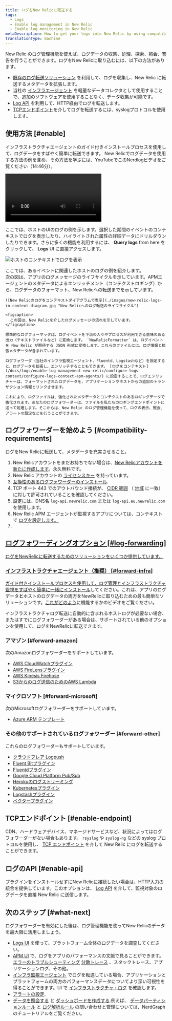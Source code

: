 ```yaml
---
title: ログをNew Relicに転送する
tags:
  - Logs
  - Enable log management in New Relic
  - Enable log monitoring in New Relic
metaDescription: How to get your logs into New Relic by using compatible log forwarder plugins.
translationType: machine
---
```


New Relic のログ管理機能を使えば、ログデータの収集、処理、探索、照会、警告を行うことができます。ログをNew Relicに取り込むには、以下の方法があります。

* [既存のログ転送ソリューション](#log-forwarding) を利用して、ログを収集し、New Relic に転送するメタデータを拡張します。
* 当社の [インフラエージェント](/docs/logs/forward-logs/forward-your-logs-using-infrastructure-agent) を軽量なデータコレクタとして使用することで、追加のソフトウェアを使用することなく、データ収集が可能です。
* [Log API](/docs/logs/log-api/introduction-log-api) を利用して、HTTP経由でログを転送します。
* [TCPエンドポイント](/docs/logs/log-api/use-tcp-endpoint-forward-logs-new-relic)を介してログを転送するには、syslogプロトコルを使用します。

## 使用方法 [#enable]

インフラストラクチャエージェントのガイド付きインストールプロセスを使用して、ログデータをすばやく簡単に転送できます。 New Relicでログデータを使用する方法の例を含め、その方法を学ぶには、YouTubeでこのNerdlogビデオをご覧ください（14:46分）。

<Video
  id="_II9Y-jOE7k"
  type="youtube"
/>

ここでは、ホストのUIのログの例を示します。選択した期間のイベントのコンテキストでログを表示したり、ハイライトされた属性の詳細データにドリルダウンしたりできます。さらに多くの機能を利用するには、 **Query logs** from here をクリックして、 **Logs** UI に直接アクセスします。

![ホストのコンテキストでログを表示](./images/demotron-host-logs-123021.png "ホストのコンテキストでログを表示")

<figcaption>
  ここでは、あるイベントに関連したホストのログの例を紹介します。
</figcaption>

<CollapserGroup>
  <Collapser
    id="log-forwarding-diagram"
    title="New Relicへのログ転送のライフサイクル"
  >
    次の図は、アプリのログメッセージのライフサイクルを示しています。APMエージェントのメタデータによるエンリッチメント（コンテクストロギング）から、ログデータのフォーマット、New Relicへの転送までを示しています。

    ![New Relicのログをコンテキストダイアグラムで表示](./images/new-relic-logs-in-context-diagram.jpg "New Relicへのログ転送のライフサイクル")

    <figcaption>
      この図は、New Relicを介したログメッセージの流れを示しています。
    </figcaption>

    標準的なログフォーマッタは、ログイベントを下流の人々やプロセスが利用できる意味のある出力（テキストファイルなど）に変換します。 `NewRelicFormatter` は、ログイベントを New Relic が期待する JSON 形式に変換します。これらのファイルには、ログ情報と拡張メタデータが含まれています。

    ログフォワーダ（当社のインフラ監視エージェント、Fluentd、Logstashなど）を設定すると、ログデータを拡張し、エンリッチすることもできます。 [ログをコンテキスト](/docs/logs/enable-log-management-new-relic/configure-logs-context/configure-logs-context-apm-agents/) に設定することで、ログエンリッチャーは、フォーマットされたログデータを、アプリケーションやホストからの追加のトランザクション情報とリンクさせます。

    これにより、ログファイルは、強化されたメタデータとコンテクストのあるロギングデータで強化されます。あなたのログフォワーダーは、ファイルを私たちのロギングエンドポイントに送って処理します。そこからは、New Relic のログ管理機能を使って、ログの表示、照会、アラートの設定などを行うことができます。
  </Collapser>
</CollapserGroup>

## ログフォワーダーを始めよう [#compatibility-requirements]

ログをNew Relicに転送して、メタデータを充実させること。

1. New Relicアカウントをまだお持ちでない場合は、[New Relicアカウントを新たに作成します](https://newrelic.com/signup)。永久無料です。
2. New Relic アカウントの [ライセンスキー](/docs/accounts/install-new-relic/account-setup/license-key) を持っています。
3. [互換性のあるログフォワーダーのインストール](#log-forwarding).
4. TCP ポート 443 でのアウトバウンド接続が、 [CIDR 範囲](/docs/using-new-relic/cross-product-functions/install-configure/networks/#infrastructure) （ [地域](/docs/using-new-relic/welcome-new-relic/get-started/our-eu-us-region-data-centers) に一致）に対して許可されていることを確認してください。
5. 設定には、DNS名 `log-api.newrelic.com` または `log-api.eu.newrelic.com` を使用します。
6. New Relic APM エージェントが監視するアプリについては、コンテキスト で [ログを設定します。](/docs/logs/enable-log-management-new-relic/configure-logs-context/configure-logs-context-apm-agents/)
7. [](/docs/logs/enable-log-management-new-relic/configure-logs-context/configure-logs-context-apm-agents/)

## [ログフォワーディングオプション [#log-forwarding]](/docs/logs/enable-log-management-new-relic/configure-logs-context/configure-logs-context-apm-agents/)

[ログをNewRelicに転送するためのソリューションをいくつか提供しています。](/docs/logs/enable-log-management-new-relic/configure-logs-context/configure-logs-context-apm-agents/)

### [インフラストラクチャエージェント（推奨） [#forward-infra]](/docs/logs/enable-log-management-new-relic/configure-logs-context/configure-logs-context-apm-agents/)

[ガイド付きインストールプロセスを使用して、](/docs/logs/enable-log-management-new-relic/configure-logs-context/configure-logs-context-apm-agents/)[ログ管理とインフラストラクチャ監視をすばやく簡単に一緒にインストール](/docs/logs/forward-logs/forward-your-logs-using-infrastructure-agent/)してください。これは、アプリのログデータ**と**ホストのログデータの両方をNewRelicに取り込むための最も簡単なソリューションです。[これがどのよう](#enable)に機能するかのビデオをご覧ください。

インフラストラクチャログ転送に自動的に含まれるホストログが必要ない場合、またはすでにログフォワーダーがある場合は、サポートされている他のオプションを使用して、ログをNewRelicに転送できます。

### アマゾン [#forward-amazon]

次のAmazonログフォワーダーをサポートしています。

* [AWS CloudWatchプラグイン](/docs/logs/forward-logs/aws-lambda-sending-cloudwatch-logs/)
* [AWS FireLensプラグイン](/docs/logs/forward-logs/aws-firelens-plugin-log-forwarding/)
* [AWS Kinesis Firehose](/docs/logs/forward-logs/stream-logs-using-kinesis-data-firehose/)
* [S3からのログ送信のためのAWS Lambda](/docs/logs/forward-logs/aws-lambda-sending-logs-s3/)

### マイクロソフト [#forward-microsoft]

次のMicrosoftログフォワーダーをサポートしています。

* [Azure ARM テンプレート](/docs/logs/forward-logs/azure-log-forwarding/)

### その他のサポートされているログフォワーダー [#forward-other]

これらのログフォワーダーもサポートしています。

* [クラウドフレア Logpush](/docs/logs/forward-logs/cloudflare-logpush-forwarding/)
* [Fluent Bitプラグイン](/docs/logs/forward-logs/fluent-bit-plugin-log-forwarding/)
* [Fluentdプラグイン](/docs/logs/forward-logs/fluentd-plugin-log-forwarding/)
* [Google Cloud Platform Pub/Sub](/docs/logs/forward-logs/google-cloud-platform-log-forwarding)
* [Herokuのログストリーミング](/docs/logs/forward-logs/heroku-log-forwarding/)
* [Kubernetesプラグイン](/docs/logs/forward-logs/kubernetes-plugin-log-forwarding/)
* [Logstashプラグイン](/docs/logs/forward-logs/logstash-plugin-log-forwarding/)
* [ベクタープラグイン](/docs/logs/forward-logs/vector-output-sink-log-forwarding/)

## TCPエンドポイント [#enable-endpoint]

CDN、ハードウェアデバイス、マネージドサービスなど、状況によってはログフォワーダーがない場合もあります。 `rsyslog` や `syslog-ng` などの syslog プロトコルを使用し、 [TCP エンドポイント](/docs/logs/log-management/log-api/use-tcp-endpoint-forward-logs-new-relic/) を介して New Relic にログを転送することができます。

## ログのAPI [#enable-api]

プラグインをインストールせずにNew Relicに接続したい場合は、HTTP入力の統合を提供しています。このオプションは、 [Log API](/docs/logs/log-api/introduction-log-api) を介して、監視対象のログデータを直接 New Relic に送信します。

## 次のステップ [#what-next]

ログフォワーダーを有効にした後は、ログ管理機能を使ってNew Relicのデータを最大限に活用しましょう。

* [Logs UI](/docs/logs/ui-data/use-logs-ui) を使って、プラットフォーム全体のログデータを調査してください。
* [APM UI](/docs/logs/ui-data/use-logs-ui/#links) で、ログをアプリのパフォーマンスの文脈で見ることができます。 [エラーのトラブルシューティング](/docs/apm/apm-ui-pages/error-analytics/errors-page-find-fix-verify-problems/) [分散トレース](/docs/apm/distributed-tracing/ui-data/understand-use-distributed-tracing-data) 、スタックトレース、アプリケーションログ、その他。
* [インフラ監視エージェント](/docs/logs/forward-logs/forward-your-logs-using-infrastructure-agent/) でログを転送している場合、アプリケーションとプラットフォームの両方のパフォーマンスデータについてより深い可視性を得ることができます。UI で [インフラストラクチャ・ログ](/docs/logs/ui-data/use-logs-ui/#links) を確認します。
* [アラートの設定](/docs/alerts-applied-intelligence/new-relic-alerts/alert-conditions/create-alert-conditions/).
* [データを照会する](/docs/query-your-data/explore-query-data/get-started/introduction-querying-new-relic-data/) と [ダッシュボードを作成する](/docs/query-your-data/explore-query-data/dashboards/introduction-dashboards/).例えば、 [データパーティションルール](/docs/apis/nerdgraph/examples/nerdgraph-data-partition-rules-tutorial) と [ログ解析ルール](/docs/apis/nerdgraph/examples/nerdgraph-log-parsing-rules-tutorial) の問い合わせと管理については、NerdGraph のチュートリアルをご覧ください。